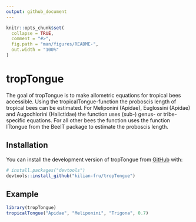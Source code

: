```yaml
---
output: github_document
---
```


```r
knitr::opts_chunk$set(
  collapse = TRUE,
  comment = "#>",
  fig.path = "man/figures/README-",
  out.width = "100%"
)
```

# tropTongue

<!-- badges: start -->
<!-- badges: end -->

The goal of tropTongue is to make allometric equations for tropical bees accessible.
Using the tropicalTongue-function the proboscis length of tropical bees can be estimated.
For Meliponini (Apidae), Euglossini (Apidae) and Augochlorini (Halictidae) the function uses (sub-) genus- or tribe-specific equations. For all other bees the function uses the function ITtongue from the BeeIT package to estimate the proboscis length.

## Installation

You can install the development version of tropTongue from [GitHub](https://github.com/) with:

``` r
# install.packages("devtools")
devtools::install_github("kilian-fru/tropTongue")
```

## Example

```r
library(tropTongue)
tropicalTongue("Apidae", "Meliponini", "Trigona", 0.7)
```
